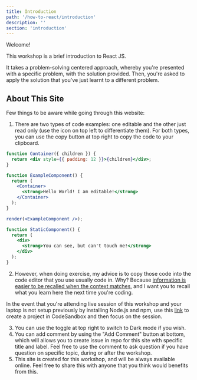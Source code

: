 ```yaml
---
title: Introduction
path: '/how-to-react/introduction'
description: ''
section: 'introduction'
---
```


Welcome!

This workshop is a brief introduction to React JS.

It takes a problem-solving centered approach, whereby you're presented with a specific problem, with the solution provided. Then, you're asked to apply the solution that you've just learnt to a different problem.

## About This Site

Few things to be aware while going through this website:

1. There are two types of code examples: one editable and the other just read only (use the icon on top left to differentiate them). For both types, you can use the copy button at top right to copy the code to your clipboard.

```jsx live noInline
function Container({ children }) {
  return <div style={{ padding: 12 }}>{children}</div>;
}

function ExampleComponent() {
  return (
    <Container>
      <strong>Hello World! I am editable!</strong>
    </Container>
  );
}

render(<ExampleComponent />);
```

```jsx
function StaticComponent() {
  return (
    <div>
      <strong>You can see, but can't touch me!</strong>
    </div>
  );
}
```

2. However, when doing exercise, my advice is to copy those code into the code editor that you use usually code in. Why? Because [information is easier to be recalled when the context matches][recall-context], and I want you to recall what you learn here the next time you're coding.

<aside>

In the event that you're attending live session of this workshop and your laptop is not setup previously by installing Node.js and npm, use this [link][new-react-sandbox] to create a project in CodeSandbox and then focus on the session.

</aside>

3. You can use the toggle at top right to switch to Dark mode if you wish.
4. You can add comment by using the "Add Comment" button at bottom, which will allows you to create issue in repo for this site with specific title and label. Feel free to use the comment to ask question if you have question on specific topic, during or after the workshop.
5. This site is created for this workshop, and will be always available online. Feel free to share this with anyone that you think would benefits from this.

[recall-context]: https://en.wikipedia.org/wiki/Recall_(memory)#Context
[new-react-sandbox]: https://codesandbox.io/s/new
